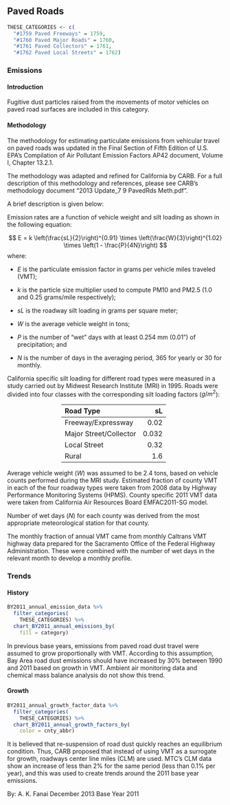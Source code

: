 ## Paved Roads

```r
THESE_CATEGORIES <- c(
  "#1759 Paved Freeways" = 1759,
  "#1760 Paved Major Roads" = 1760,
  "#1761 Paved Collectors" = 1761,
  "#1762 Paved Local Streets" = 1762)
```

### Emissions

#### Introduction

Fugitive dust particles raised from the movements of motor vehicles on paved road surfaces are included in this category.

#### Methodology {#misc_other-roads-paved-methodology -}

The methodology for estimating particulate emissions from vehicular travel on paved roads was updated in the Final Section of Fifth Edition of U.S. EPA’s Compilation of Air Pollutant Emission Factors AP42 document, Volume I, Chapter 13.2.1.

The methodology was adapted and refined for California by CARB. For a full description of this methodology and references, please see CARB’s methodology document “2013 Update_7 9 PavedRds Meth.pdf”.

A brief description is given below:

Emission rates are a function of vehicle weight and silt loading as shown in the following equation:

$$
E = k \left(\frac{sL}{2}\right)^{0.91} \times \left(\frac{W}{3}\right)^{1.02} \times \left(1 - \frac{P}{4N}\right)
$$
where: 

<div class="nobullet">

- $E$ is the particulate emission factor in grams per vehicle miles traveled (VMT);

- $k$ is the particle size multiplier used to compute PM10 and PM2.5 (1.0 and 0.25 grams/mile respectively);

- $sL$ is the roadway silt loading in grams per square meter;

- $W$ is the average vehicle weight in tons;

- $P$ is the number of "wet" days with at least 0.254 mm (0.01") of precipitation; and

- $N$ is the number of days in the averaging period, 365 for yearly or 30 for monthly.
 
</div>

California specific silt loading for different road types were measured in a study carried out by Midwest Research Institute (MRI) in 1995. Roads were divided into four classes with the corresponding silt loading factors ($g/m^2$):

<div style="width: 50%; padding-left: 25%">

| Road Type              |         sL |
|:-----------------------|-----------:|
| Freeway/Expressway     |       0.02 |
| Major Street/Collector |      0.032 |
| Local Street           |       0.32 |
| Rural                  |        1.6 |

</div>

Average vehicle weight ($W$) was assumed to be 2.4 tons, based on vehicle counts performed during the MRI study.
Estimated fraction of county VMT in each of the four roadway types were taken from 2008 data by Highway Performance Monitoring Systems (HPMS). County specific 2011 VMT data were taken from California Air Resources Board EMFAC2011-SG model.

Number of wet days ($N$) for each county was derived from the most appropriate meteorological station for that county.

The monthly fraction of annual VMT came from monthly Caltrans VMT highway data prepared for the Sacramento Office of the Federal Highway Administration. These were combined with the number of wet days in the relevant month to develop a monthly profile.

### Trends

#### History {-}

```r
BY2011_annual_emission_data %>%
  filter_categories(
    THESE_CATEGORIES) %>%
  chart_BY2011_annual_emissions_by(
    fill = category) 
```

In previous base years, emissions from paved road dust travel were assumed to grow proportionally with VMT. According to this assumption, Bay Area road dust emissions should have increased by 30% between 1990 and 2011 based on growth in VMT. Ambient air monitoring data and chemical mass balance analysis do not show this trend.

#### Growth {-}

```r
BY2011_annual_growth_factor_data %>%
  filter_categories(
    THESE_CATEGORIES) %>%
  chart_BY2011_annual_growth_factors_by(
    color = cnty_abbr) 
```

It is believed that re-suspension of road dust quickly reaches an equilibrium condition. Thus, CARB proposed that instead of using VMT as a surrogate for growth, roadways center line miles (CLM) are used. MTC’s CLM data show an increase of less than 2% for the same period (less than 0.1% per year), and this was used to create trends around the 2011 base year emissions.

By: A. K. Fanai 
December 2013
Base Year 2011
